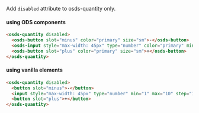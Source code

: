 Add `disabled` attribute to osds-quantity only.
#### using ODS components
```html
<osds-quantity disabled>
  <osds-button slot="minus" color="primary" size="sm">-</osds-button>
  <osds-input style="max-width: 45px" type="number" color="primary" min="1" max="10" step="1" value="1"></osds-input>
  <osds-button slot="plus" color="primary" size="sm">+</osds-button>
</osds-quantity>
```

#### using vanilla elements
```html
<osds-quantity disabled>
  <button slot="minus">-</button>
  <input style="max-width: 45px" type="number" min="1" max="10" step="1" value="1"/>
  <button slot="plus">+</button>
</osds-quantity>
```


